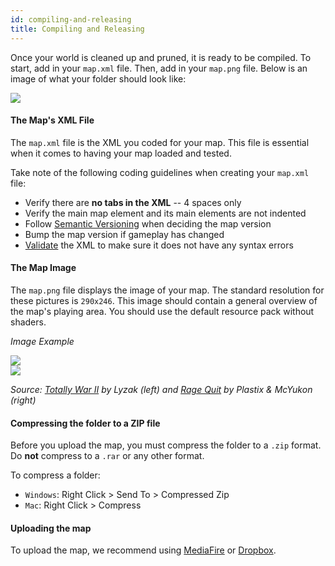 ```yaml
---
id: compiling-and-releasing
title: Compiling and Releasing
---
```


Once your world is cleaned up and pruned, it is ready to be compiled.
To start, add in your `map.xml` file. Then, add in your `map.png` file.
Below is an image of what your folder should look like:

![](https://i.imgur.com/BZ1ihzE.png)

#### The Map's XML File

The `map.xml` file is the XML you coded for your map.
This file is essential when it comes to having your map loaded and tested.

Take note of the following coding guidelines when creating your `map.xml` file:

- Verify there are **no tabs in the XML** -- 4 spaces only
- Verify the main map element and its main elements are not indented
- Follow [Semantic Versioning](http://semver.org) when deciding the map version
- Bump the map version if gameplay has changed
- [Validate](http://www.w3schools.com/xml/xml_validator.asp) the XML to make sure it does not have any syntax errors

#### The Map Image

The `map.png` file displays the image of your map.
The standard resolution for these pictures is `290x246`.
This image should contain a general overview of the map's playing area.
You should use the default resource pack without shaders.

_Image Example_

<div className="row">
  <div className="col col--6">
    <img src="https://i.imgur.com/yvUJNu1.png" />
  </div>
  <div className="col">
    <img src="https://i.imgur.com/On5orcO.png" />
  </div>
</div>

_Source: [Totally War II](https://github.com/MCResourcePile/overcast-maps/tree/master/maps/totally_war_ii) by Lyzak (left) and [Rage Quit](https://github.com/MCResourcePile/overcast-maps/tree/master/maps/rage_quit) by Plastix & McYukon (right)_

#### Compressing the folder to a ZIP file

Before you upload the map, you must compress the folder to a `.zip` format.
Do **not** compress to a `.rar` or any other format.

To compress a folder:

- `Windows`: Right Click > Send To > Compressed Zip
- `Mac`: Right Click > Compress

#### Uploading the map

To upload the map, we recommend using [MediaFire](https://www.mediafire.com/) or [Dropbox](https://www.dropbox.com/).
